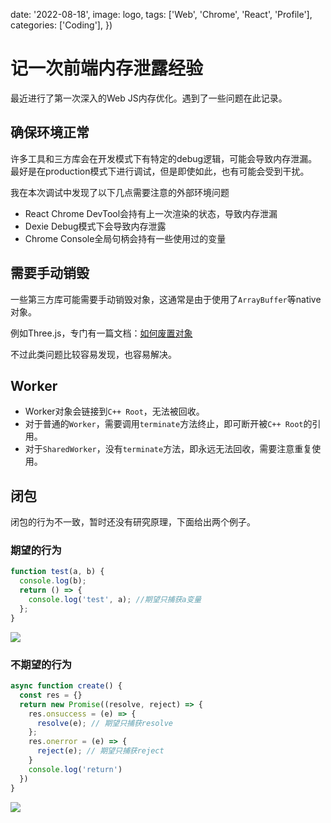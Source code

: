 
  date: '2022-08-18',
  image: logo,
  tags: ['Web', 'Chrome', 'React', 'Profile'],
  categories: ['Coding'],
})

# 记一次前端内存泄露经验

最近进行了第一次深入的Web JS内存优化。遇到了一些问题在此记录。

## 确保环境正常

许多工具和三方库会在开发模式下有特定的debug逻辑，可能会导致内存泄漏。
最好是在production模式下进行调试，但是即使如此，也有可能会受到干扰。

我在本次调试中发现了以下几点需要注意的外部环境问题

- React Chrome DevTool会持有上一次渲染的状态，导致内存泄漏
- Dexie Debug模式下会导致内存泄露
- Chrome Console全局句柄会持有一些使用过的变量

## 需要手动销毁

一些第三方库可能需要手动销毁对象，这通常是由于使用了`ArrayBuffer`等native对象。

例如Three.js，专门有一篇文档：[如何废置对象](https://threejs.org/docs/index.html#manual/zh/introduction/How-to-dispose-of-objects)

不过此类问题比较容易发现，也容易解决。

## Worker

- Worker对象会链接到`C++ Root`，无法被回收。
- 对于普通的`Worker`，需要调用`terminate`方法终止，即可断开被`C++ Root`的引用。
- 对于`SharedWorker`，没有`terminate`方法，即永远无法回收，需要注意重复使用。

## 闭包

闭包的行为不一致，暂时还没有研究原理，下面给出两个例子。

### 期望的行为

```js
function test(a, b) {
  console.log(b);
  return () => {
    console.log('test', a); //期望只捕获a变量
  };
}
```

<Image src={closure1}/>

### 不期望的行为

```js
async function create() {
  const res = {}
  return new Promise((resolve, reject) => {
    res.onsuccess = (e) => {
      resolve(e); // 期望只捕获resolve
    };
    res.onerror = (e) => {
      reject(e); // 期望只捕获reject
    }
    console.log('return')
  })
}
```

<Image src={closure2}/>